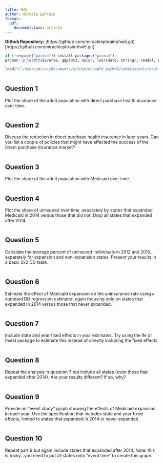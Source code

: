 ```yaml
---
title: HW5
author: Miracle Ephraim
format:
  pdf:
    documentclass: article
---
```


**Github Repository:** (https://github.com/miracleephraim/hw5.git)[https://github.com/miracleephraim/hw5.git]

```r

if (!require("pacman")) install.packages("pacman")
pacman::p_load(tidyverse, ggplot2, dplyr, lubridate, stringr, readxl, data.table, gdata)

load("C:/Users/mirac/Documents/GitHub/econ470_ma/hw5/submission1/results/hw_workspace5.Rdata")



```

## Question 1
Plot the share of the adult population with direct purchase health insurance over time.

```r

```

## Question 2

Discuss the reduction in direct purchase health insurance in later years. Can you list a couple of policies that might have affected the success of the direct purchase insurance market?

```r

```


## Question 3

Plot the share of the adult population with Medicaid over time.

```r

```


## Question 4

Plot the share of uninsured over time, separately by states that expanded Medicaid in 2014 versus those that did not. Drop all states that expanded after 2014.

```r

```


## Question 5


Calculate the average percent of uninsured individuals in 2012 and 2015, separately for expansion and non-expansion states. Present your results in a basic 2x2 DD table.

```r

```


## Question 6

Estimate the effect of Medicaid expansion on the uninsurance rate using a standard DD regression estimator, again focusing only on states that expanded in 2014 versus those that never expanded.

```r

```


## Question 7

Include state and year fixed effects in your estimates. Try using the lfe or fixest package to estimate this instead of directly including the fixed effects.

```r

```


## Question 8

Repeat the analysis in question 7 but include all states (even those that expanded after 2014). Are your results different? If so, why?

```r

```


## Question 9

Provide an “event study” graph showing the effects of Medicaid expansion in each year. Use the specification that includes state and year fixed effects, limited to states that expanded in 2014 or never expanded.

```r

```

## Question 10

Repeat part 9 but again include states that expanded after 2014. Note: this is tricky…you need to put all states onto “event time” to create this graph.

```r

```
